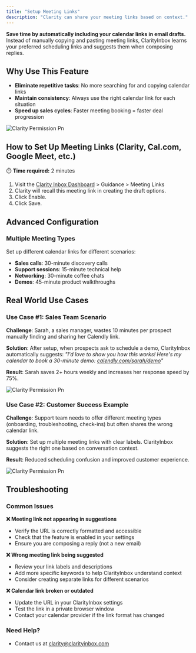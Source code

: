 ```yaml
---
title: "Setup Meeting Links"
description: "Clarity can share your meeting links based on context."
---
```


**Save time by automatically including your calendar links in email drafts.** Instead of manually copying and pasting meeting links, ClarityInbox learns your preferred scheduling links and suggests them when composing replies.

## Why Use This Feature

- **Eliminate repetitive tasks**: No more searching for and copying calendar links
- **Maintain consistency**: Always use the right calendar link for each situation
- **Speed up sales cycles**: Faster meeting booking = faster deal progression


![Clarity Permission Pn](/images/meeting-links.png)

## How to Set Up Meeting Links  (Clarity, Cal.com, Google Meet, etc.)

⏱️ **Time required:** 2 minutes

1. Visit the [Clarity Inbox Dashboard](https://app.clarityinbox.com/dashboard) \> Guidance \> Meeting Links 
2. Clarity will recall this meeting link in creating the draft options. 
3. Click Enable. 
4. Click Save.

## Advanced Configuration

### Multiple Meeting Types
Set up different calendar links for different scenarios:

- **Sales calls**: 30-minute discovery calls
- **Support sessions**: 15-minute technical help
- **Networking**: 30-minute coffee chats
- **Demos**: 45-minute product walkthroughs


## Real World Use Cases

### Use Case #1: Sales Team Scenario

**Challenge**: Sarah, a sales manager, wastes 10 minutes per prospect manually finding and sharing her Calendly link.

**Solution**: After setup, when prospects ask to schedule a demo, ClarityInbox automatically suggests: *"I'd love to show you how this works! Here's my calendar to book a 30-minute demo: [calendly.com/sarah/demo](http://calendly.com/sarah/demo)"*

**Result**: Sarah saves 2+ hours weekly and increases her response speed by 75%.

![Clarity Permission Pn](/images/calendly.png)

### Use Case #2: Customer Success Example


**Challenge**: Support team needs to offer different meeting types (onboarding, troubleshooting, check-ins) but often shares the wrong calendar link.

**Solution**: Set up multiple meeting links with clear labels. ClarityInbox suggests the right one based on conversation context.

**Result**: Reduced scheduling confusion and improved customer experience.

![Clarity Permission Pn](/images/cal.png)


## Troubleshooting

### Common Issues

**❌ Meeting link not appearing in suggestions**
- Verify the URL is correctly formatted and accessible
- Check that the feature is enabled in your settings
- Ensure you are composing a reply (not a new email)

**❌ Wrong meeting link being suggested**
- Review your link labels and descriptions
- Add more specific keywords to help ClarityInbox understand context
- Consider creating separate links for different scenarios

**❌ Calendar link broken or outdated**
- Update the URL in your ClarityInbox settings
- Test the link in a private browser window
- Contact your calendar provider if the link format has changed

### Need Help?
- Contact us at [clarity@clarityinbox.com](mailto:clarity@clarityinbox.com)